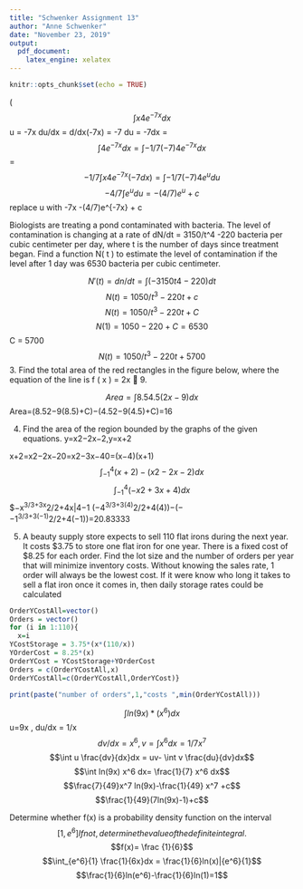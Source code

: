 ```yaml
---
title: "Schwenker Assignment 13"
author: "Anne Schwenker"
date: "November 23, 2019"
output: 
  pdf_document: 
    latex_engine: xelatex
---
```


```r
knitr::opts_chunk$set(echo = TRUE)
```
(
$$\int x4e^{-7x} dx$$
u = -7x
du/dx = d/dx(-7x) = -7
du = -7dx
= $$ \int 4e^{-7x} dx = \int -1/7(-7)4e^{-7x} dx$$
= $$-1/7 \int x4e^{-7x} (-7dx) = \int -1/7(-7)4e^udu$$
$$-4/7 \int e^udu = -(4/7)e^u + c $$
replace u with -7x
-(4/7)e^{-7x} + c


Biologists are treating a pond contaminated with bacteria. The level of contamination is changing at a rate of
dN/dt = 3150/t^4 -220 bacteria per cubic centimeter per day, where t is the number of days since treatment began. Find a
function N( t ) to estimate the level of contamination if the level after 1 day was 6530 bacteria per cubic centimeter.

$$ N′(t)=dn/dt=\int(−3150t4−220)dt$$
$$N(t) = 1050/t^3 - 220t + c$$
$$N(t)=1050/t^3 − 220t + C$$
$$N(1)= 1050 − 220 + C = 6530$$
C = 5700
$$N(t) = 1050/ t^3 − 220t + 5700$$
3. Find the total area of the red rectangles in the figure below, where the equation of the line is f ( x ) = 2x  9.

$$Area=\int 8.54.5(2x−9) dx$$
Area=(8.52−9(8.5)+C)−(4.52−9(4.5)+C)=16

4. Find the area of the region bounded by the graphs of the given equations.
y=x2−2x−2,y=x+2

x+2=x2−2x−20=x2−3x−40=(x−4)(x+1)
$$\int_{−1}^{4}(x+2)−(x2−2x−2)dx$$
$$ \int_{-1}^{4}(−x2+3x+4)dx$$
$−x^3/3+3x^2/2+4x|4−1
(−4^3/3+3(4)^2/2+4(4))−(− −1^3/3+3(−1)^2/2+4(−1))=20.83333

5. A beauty supply store expects to sell 110 flat irons during the next year. It costs $3.75 to store one flat iron for one year. There is a fixed cost of $8.25 for each order. Find the lot size and the number of orders per year that will minimize inventory costs.
Without knowing the sales rate, 1 order will always be the lowest cost. If it were know who long it takes to sell a flat iron once it comes in, then daily storage rates could be calculated
```r
OrderYCostAll=vector()
Orders = vector()
for (i in 1:110){
  x=i
YCostStorage = 3.75*(x*(110/x))
YOrderCost = 8.25*(x)
OrderYCost = YCostStorage+YOrderCost
Orders = c(OrderYCostAll,x)
OrderYCostAll=c(OrderYCostAll,OrderYCost)}

print(paste("number of orders",1,"costs ",min(OrderYCostAll)))
```

$$\int ln(9x)*(x^6)dx$$
u=9x , du/dx = 1/x
$$dv/dx = x^6 , v =\int x^6 dx = 1/7 x^7$$
$$\int u \frac{dv}{dx}dx = uv- \int v \frac{du}{dv}dx$$ 
$$\int ln(9x) x^6 dx= \frac{1}{7} x^6 dx$$
$$\frac{7}{49}x^7 ln(9x)-\frac{1}{49} x^7 +c$$
$$\frac{1}{49}(7ln(9x)-1)+c$$

Determine whether f(x) is a probability density function on the interval 
$$[1,e^6] If not, determine the value of the definite integral.$$
$$f(x)= \frac {1}{6}$$
$$\int_{e^6}{1} \frac{1}{6x}dx = \frac{1}{6}ln(x)|{e^6}{1}$$
$$\frac{1}{6}ln(e^6)-\frac{1}{6}ln(1)=1$$
